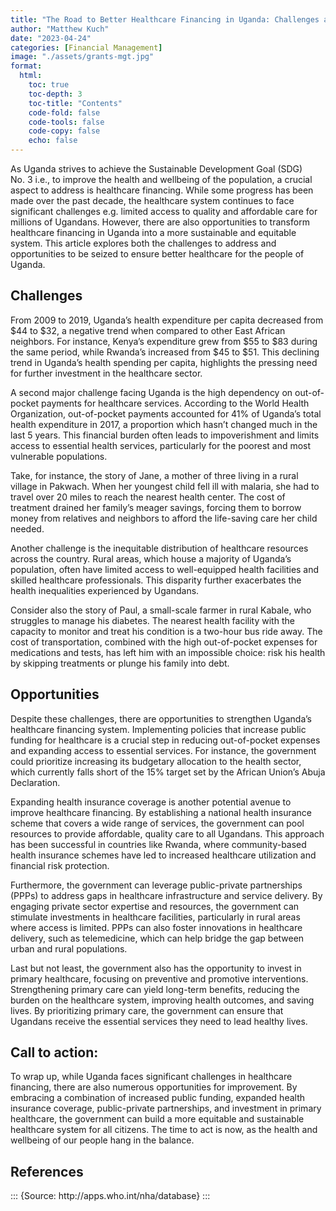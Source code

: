 ```yaml
---
title: "The Road to Better Healthcare Financing in Uganda: Challenges and Opportunities"
author: "Matthew Kuch"
date: "2023-04-24"
categories: [Financial Management]
image: "./assets/grants-mgt.jpg"
format: 
  html:
    toc: true
    toc-depth: 3
    toc-title: "Contents"
    code-fold: false
    code-tools: false
    code-copy: false
    echo: false
---
```


As Uganda strives to achieve the Sustainable Development Goal (SDG) No. 3 i.e., to improve the health and wellbeing of the population, a crucial aspect to address is healthcare financing. While some progress has been made over the past decade, the healthcare system continues to face significant challenges e.g. limited access to quality and affordable care for millions of Ugandans. However, there are also opportunities to transform healthcare financing in Uganda into a more sustainable and equitable system. This article explores both the challenges to address and opportunities to be seized to ensure better healthcare for the people of Uganda.

## Challenges

From 2009 to 2019, Uganda's health expenditure per capita decreased from $44 to $32, a negative trend when compared to other East African neighbors. For instance, Kenya's expenditure grew from $55 to $83 during the same period, while Rwanda's increased from $45 to $51. This declining trend in Uganda’s health spending per capita, highlights the pressing need for further investment in the healthcare sector.

A second major challenge facing Uganda is the high dependency on out-of-pocket payments for healthcare services. According to the World Health Organization, out-of-pocket payments accounted for 41% of Uganda's total health expenditure in 2017, a proportion which hasn't changed much in the last 5 years. This financial burden often leads to impoverishment and limits access to essential health services, particularly for the poorest and most vulnerable populations.

Take, for instance, the story of Jane, a mother of three living in a rural village in Pakwach. When her youngest child fell ill with malaria, she had to travel over 20 miles to reach the nearest health center. The cost of treatment drained her family's meager savings, forcing them to borrow money from relatives and neighbors to afford the life-saving care her child needed.

Another challenge is the inequitable distribution of healthcare resources across the country. Rural areas, which house a majority of Uganda's population, often have limited access to well-equipped health facilities and skilled healthcare professionals. This disparity further exacerbates the health inequalities experienced by Ugandans.

Consider also the story of Paul, a small-scale farmer in rural Kabale, who struggles to manage his diabetes. The nearest health facility with the capacity to monitor and treat his condition is a two-hour bus ride away. The cost of transportation, combined with the high out-of-pocket expenses for medications and tests, has left him with an impossible choice: risk his health by skipping treatments or plunge his family into debt.


## Opportunities

Despite these challenges, there are opportunities to strengthen Uganda’s healthcare financing system. Implementing policies that increase public funding for healthcare is a crucial step in reducing out-of-pocket expenses and expanding access to essential services. For instance, the government could prioritize increasing its budgetary allocation to the health sector, which currently falls short of the 15% target set by the African Union's Abuja Declaration.

Expanding health insurance coverage is another potential avenue to improve healthcare financing. By establishing a national health insurance scheme that covers a wide range of services, the government can pool resources to provide affordable, quality care to all Ugandans. This approach has been successful in countries like Rwanda, where community-based health insurance schemes have led to increased healthcare utilization and financial risk protection.

Furthermore, the government can leverage public-private partnerships (PPPs) to address gaps in healthcare infrastructure and service delivery. By engaging private sector expertise and resources, the government can stimulate investments in healthcare facilities, particularly in rural areas where access is limited. PPPs can also foster innovations in healthcare delivery, such as telemedicine, which can help bridge the gap between urban and rural populations.

Last but not least, the government also has the opportunity to invest in primary healthcare, focusing on preventive and promotive interventions. Strengthening primary care can yield long-term benefits, reducing the burden on the healthcare system, improving health outcomes, and saving lives. By prioritizing primary care, the government can ensure that Ugandans receive the essential services they need to lead healthy lives.

## Call to action:

To wrap up, while Uganda faces significant challenges in healthcare financing, there are also numerous opportunities for improvement. By embracing a combination of increased public funding, expanded health insurance coverage, public-private partnerships, and investment in primary healthcare, the government can build a more equitable and sustainable healthcare system for all citizens. The time to act is now, as the health and wellbeing of our people hang in the balance.


## References

::: {Source: http://apps.who.int/nha/database}
:::